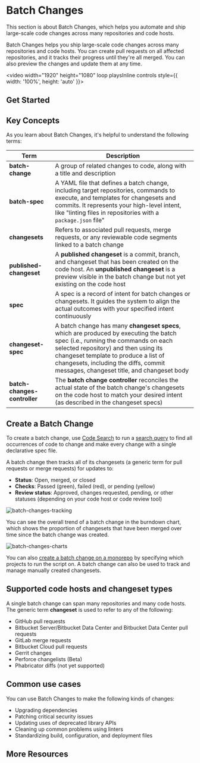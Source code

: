 # Batch Changes

<p className="subtitle">This section is about Batch Changes, which helps you automate and ship large-scale code changes across many repositories and code hosts.</p>

Batch Changes helps you ship large-scale code changes across many repositories and code hosts. You can create pull requests on all affected repositories, and it tracks their progress until they're all merged. You can also preview the changes and update them at any time.

<video width="1920" height="1080" loop playsInline controls style={{ width: '100%', height: 'auto' }}>
 <source src="https://storage.googleapis.com/sourcegraph-assets/Docs/Media/batch-changes.webm" type="video/webm"/>
</video>

## Get Started

<QuickLinks>
<QuickLink title="Quickstart" icon='lightbulb' href="/batch-changes/quickstart" description="Get started with Batch Changes." />
<QuickLink title="Create a Batch Change" icon='presets' href="/batch-changes/create-a-batch-change" description="Learn how to create a Batch Change." />
<QuickLink title="Examples" icon='theming' href="/batch-changes/examples" description="Learn about some examples of running Batch Changes." />
<QuickLink title="Batch Spec Reference" icon='installation' href="/batch-changes/batch-spec-yaml-reference" description="Learn about the reference guide to the batch spec YAML format in which batch specs are defined." />
</QuickLinks>

## Key Concepts

As you learn about Batch Changes, it's helpful to understand the following terms:

|           **Term**           |                                                                                                                                            **Description**                                                                                                                                            |
| ---------------------------- | ----------------------------------------------------------------------------------------------------------------------------------------------------------------------------------------------------------------------------------------------------------------------------------------------------- |
| **batch-change**             | A group of related changes to code, along with a title and description                                                                                                                                                                                                                                |
| **batch-spec**               | A YAML file that defines a batch change, including target repositories, commands to execute, and templates for changesets and commits. It represents your high-level intent, like "linting files in repositories with a `package.json` file"                                                          |
| **changesets**               | Refers to associated pull requests, merge requests, or any reviewable code segments linked to a batch change                                                                                                                                                                                          |
| **published-changeset**      | A **published changeset** is a commit, branch, and changeset that has been created on the code host. An **unpublished changeset** is a preview visible in the batch change but not yet existing on the code host                                                                                      |
| **spec**                     | A spec is a record of intent for batch changes or changesets. It guides the system to align the actual outcomes with your specified intent continuously                                                                                                                                               |
| **changeset-spec**           | A batch change has many **changeset specs**, which are produced by executing the batch spec (i.e., running the commands on each selected repository) and then using its changeset template to produce a list of changesets, including the diffs, commit messages, changeset title, and changeset body |
| **batch-changes-controller** | The **batch change controller** reconciles the actual state of the batch change's changesets on the code host to match your desired intent (as described in the changeset specs)                                                                                                                      |

## Create a Batch Change

To create a batch change, use [Code Search](/code-search) to run a [search query](/code-search/queries) to find all occurrences of code to change and make every change with a single declarative spec file.

A batch change then tracks all of its changesets (a generic term for pull requests or merge requests) for updates to:

- **Status**: Open, merged, or closed
- **Checks**: Passed (green), failed (red), or pending (yellow)
- **Review status**: Approved, changes requested, pending, or other statuses (depending on your code host or code review tool)

![batch-changes-tracking](https://storage.googleapis.com/sourcegraph-assets/Docs/bc-new-ui.png)

You can see the overall trend of a batch change in the burndown chart, which shows the proportion of changesets that have been merged over time since the batch change was created.

![batch-changes-charts](https://storage.googleapis.com/sourcegraph-assets/Docs/bc-charts-062024.png)

You can also [create a batch change on a monorepo](/batch-changes/creating-changesets-per-project-in-monorepos) by specifying which projects to run the script on. A batch change can also be used to track and manage manually created changesets.

## Supported code hosts and changeset types

A single batch change can span many repositories and many code hosts. The generic term **changeset** is used to refer to any of the following:

- GitHub pull requests
- Bitbucket Server/Bitbucket Data Center and Bitbucket Data Center pull requests
- GitLab merge requests
- Bitbucket Cloud pull requests
- Gerrit changes
- Perforce changelists (Beta)
- Phabricator diffs (not yet supported)

## Common use cases

You can use Batch Changes to make the following kinds of changes:

- Upgrading dependencies
- Patching critical security issues
- Updating uses of deprecated library APIs
- Cleaning up common problems using linters
- Standardizing build, configuration, and deployment files

## More Resources

<QuickLinks>
<QuickLink title="Batch Changes design theory" icon='lightbulb' href="/batch-changes/design" description="Learn everything about how is the Batch Changes feature designed." />
<QuickLink title="Requirements" icon='presets' href="/batch-changes/requirements" description="Learn about the requirements before getting started with Batch Changes with the Sourcegraph CLI." />
</QuickLinks>
